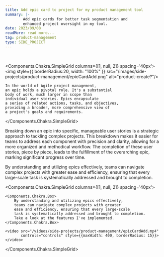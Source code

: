 ```yaml
---
title: Add epic card to project for my product management tool
summary: |-
        Add epic cards for better task segmentation and
        enhanced project oversight in my tool.
date: 2023/09/08
readMore: read more...
tag: product-management
type: SIDE_PROJECT
---
```



<br/>

<Components.Chakra.SimpleGrid columns={[1, null, 2]} spacing='40px'>
    <img style={{
        borderRadius:20,
        width: "100%"
    }} src="/images/side-projects/product-management/epicCardAdd.png" alt="product-create?"/>

    In the world of Agile project management,
    an epic holds a pivotal role. It's a substantial
    body of work, much larger in scope than
    individual user stories. Epics encapsulate
    a series of related actions, tasks, and objectives,
    providing a broader, more comprehensive view of
    a project's goals and requirements.

</Components.Chakra.SimpleGrid>

Breaking down an epic into specific, manageable user
stories is a strategic approach to tackling complex projects.
This breakdown makes it easier for teams to address
each component with precision and clarity, allowing
for a more organized and methodical workflow.
The completion of these user stories, piece by piece,
leads to the fulfillment of the overarching epic,
marking significant progress over time.

By understanding and utilizing epics effectively,
teams can navigate complex projects with greater
ease and efficiency, ensuring that every large-scale
task is systematically addressed and brought to completion.


<Components.Chakra.SimpleGrid columns={[1, null, 2]} spacing='40px'>

    <Components.Chakra.Box>
        By understanding and utilizing epics effectively,
        teams can navigate complex projects with greater
        ease and efficiency, ensuring that every large-scale
        task is systematically addressed and brought to completion.
        Take a look at the features I've implemented.
    </Components.Chakra.Box>

    <video src="/videos/side-projects/product-management/epicCardAdd.mp4"
           controls="controls" style={{maxWidth: 400, borderRadius: 15}}>
    </video>

</Components.Chakra.SimpleGrid>